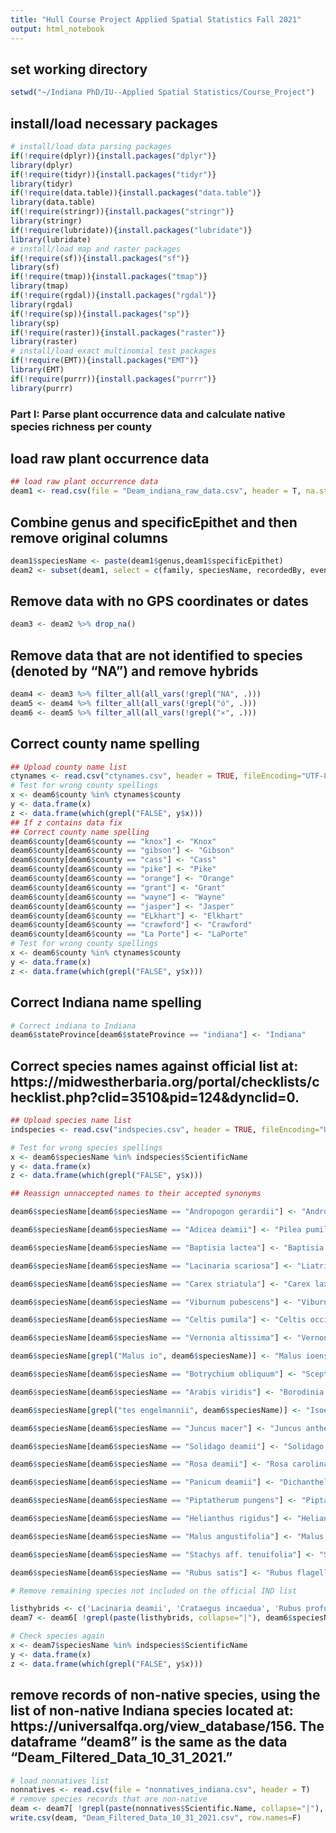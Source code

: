 ---
title: "Hull Course Project Applied Spatial Statistics Fall 2021"
output: html_notebook
---
## set working directory
```{r}
setwd("~/Indiana PhD/IU--Applied Spatial Statistics/Course_Project")
```

## install/load necessary packages
```{r}
# install/load data parsing packages
if(!require(dplyr)){install.packages("dplyr")}
library(dplyr)
if(!require(tidyr)){install.packages("tidyr")}
library(tidyr)
if(!require(data.table)){install.packages("data.table")}
library(data.table)
if(!require(stringr)){install.packages("stringr")}
library(stringr)
if(!require(lubridate)){install.packages("lubridate")}
library(lubridate)
# install/load map and raster packages
if(!require(sf)){install.packages("sf")}
library(sf)
if(!require(tmap)){install.packages("tmap")}
library(tmap)
if(!require(rgdal)){install.packages("rgdal")}
library(rgdal)
if(!require(sp)){install.packages("sp")}
library(sp)
if(!require(raster)){install.packages("raster")}
library(raster)
# install/load exact multinomial test packages
if(!require(EMT)){install.packages("EMT")}
library(EMT)
if(!require(purrr)){install.packages("purrr")}
library(purrr)
```

### Part I: Parse plant occurrence data and calculate native species richness per county
## load raw plant occurrence data
```{r}
## load raw plant occurrence data
deam1 <- read.csv(file = "Deam_indiana_raw_data.csv", header = T, na.strings=c("","NA"))
```

## Combine genus and specificEpithet and then remove original columns
```{r}
deam1$speciesName <- paste(deam1$genus,deam1$specificEpithet)
deam2 <- subset(deam1, select = c(family, speciesName, recordedBy, eventDate, country, stateProvince, county, decimalLatitude, decimalLongitude))
```

## Remove data with no GPS coordinates or dates
```{r}
deam3 <- deam2 %>% drop_na()
```

## Remove data that are not identified to species (denoted by "NA") and remove hybrids
```{r}
deam4 <- deam3 %>% filter_all(all_vars(!grepl("NA", .)))
deam5 <- deam4 %>% filter_all(all_vars(!grepl("ó", .)))
deam6 <- deam5 %>% filter_all(all_vars(!grepl("×", .)))
```

## Correct county name spelling
```{r}
## Upload county name list
ctynames <- read.csv("ctynames.csv", header = TRUE, fileEncoding="UTF-8-BOM")
# Test for wrong county spellings
x <- deam6$county %in% ctynames$county
y <- data.frame(x)
z <- data.frame(which(grepl("FALSE", y$x)))
## If z contains data fix
## Correct county name spelling
deam6$county[deam6$county == "knox"] <- "Knox"
deam6$county[deam6$county == "gibson"] <- "Gibson"
deam6$county[deam6$county == "cass"] <- "Cass"
deam6$county[deam6$county == "pike"] <- "Pike"
deam6$county[deam6$county == "orange"] <- "Orange"
deam6$county[deam6$county == "grant"] <- "Grant"
deam6$county[deam6$county == "wayne"] <- "Wayne"
deam6$county[deam6$county == "jasper"] <- "Jasper"
deam6$county[deam6$county == "ELkhart"] <- "Elkhart"
deam6$county[deam6$county == "crawford"] <- "Crawford"
deam6$county[deam6$county == "La Porte"] <- "LaPorte"
# Test for wrong county spellings
x <- deam6$county %in% ctynames$county
y <- data.frame(x)
z <- data.frame(which(grepl("FALSE", y$x)))
```

## Correct Indiana name spelling
```{r}
# Correct indiana to Indiana
deam6$stateProvince[deam6$stateProvince == "indiana"] <- "Indiana"
```

## Correct species names against official list at: https://midwestherbaria.org/portal/checklists/checklist.php?clid=3510&pid=124&dynclid=0.
```{r}
## Upload species name list
indspecies <- read.csv("indspecies.csv", header = TRUE, fileEncoding="UTF-8-BOM")

# Test for wrong species spellings
x <- deam6$speciesName %in% indspecies$ScientificName
y <- data.frame(x)
z <- data.frame(which(grepl("FALSE", y$x)))

## Reassign unnaccepted names to their accepted synonyms

deam6$speciesName[deam6$speciesName == "Andropogon gerardii"] <- "Andropogon gerardi"

deam6$speciesName[deam6$speciesName == "Adicea deamii"] <- "Pilea pumila"

deam6$speciesName[deam6$speciesName == "Baptisia lactea"] <- "Baptisia alba"

deam6$speciesName[deam6$speciesName == "Lacinaria scariosa"] <- "Liatris scariosa"

deam6$speciesName[deam6$speciesName == "Carex striatula"] <- "Carex laxiflora"

deam6$speciesName[deam6$speciesName == "Viburnum pubescens"] <- "Viburnum dentatum"

deam6$speciesName[deam6$speciesName == "Celtis pumila"] <- "Celtis occidentalis"

deam6$speciesName[deam6$speciesName == "Vernonia altissima"] <- "Vernonia gigantea"

deam6$speciesName[grepl("Malus io", deam6$speciesName)] <- "Malus ioensis"

deam6$speciesName[deam6$speciesName == "Botrychium obliquum"] <- "Sceptridium dissectum"

deam6$speciesName[deam6$speciesName == "Arabis viridis"] <- "Borodinia missouriensis"

deam6$speciesName[grepl("tes engelmannii", deam6$speciesName)] <- "Isoetes engelmannii"

deam6$speciesName[deam6$speciesName == "Juncus macer"] <- "Juncus anthelatus"

deam6$speciesName[deam6$speciesName == "Solidago deamii"] <- "Solidago simplex"

deam6$speciesName[deam6$speciesName == "Rosa deamii"] <- "Rosa carolina"

deam6$speciesName[deam6$speciesName == "Panicum deamii"] <- "Dichanthelium ovale"

deam6$speciesName[deam6$speciesName == "Piptatherum pungens"] <- "Piptatheropsis pungens"

deam6$speciesName[deam6$speciesName == "Helianthus rigidus"] <- "Helianthus pauciflorus"

deam6$speciesName[deam6$speciesName == "Malus angustifolia"] <- "Malus ioensis"

deam6$speciesName[deam6$speciesName == "Stachys aff. tenuifolia"] <- "Stachys tenuifolia"

deam6$speciesName[deam6$speciesName == "Rubus satis"] <- "Rubus flagellaris"

# Remove remaining species not included on the official IND list

listhybrids <- c('Lacinaria deamii', 'Crataegus incaedua', 'Rubus profusiflorus', 'Tripleurospermum inodorum', 'Bromus briziformis', 'Rubus serratus', 'Ficus carica', 'Argemone mexicana')
deam7 <- deam6[ !grepl(paste(listhybrids, collapse="|"), deam6$speciesName),]

# Check species again
x <- deam7$speciesName %in% indspecies$ScientificName
y <- data.frame(x)
z <- data.frame(which(grepl("FALSE", y$x)))
```

## remove records of non-native species, using the list of non-native Indiana species located at: https://universalfqa.org/view_database/156. The dataframe "deam8" is the same as the data "Deam_Filtered_Data_10_31_2021."
```{r}
# load nonnatives list
nonnatives <- read.csv(file = "nonnatives_indiana.csv", header = T)
# remove species records that are non-native
deam <- deam7[ !grepl(paste(nonnatives$Scientific.Name, collapse="|"), deam7$speciesName),]
write.csv(deam, "Deam_Filtered_Data_10_31_2021.csv", row.names=F)
```